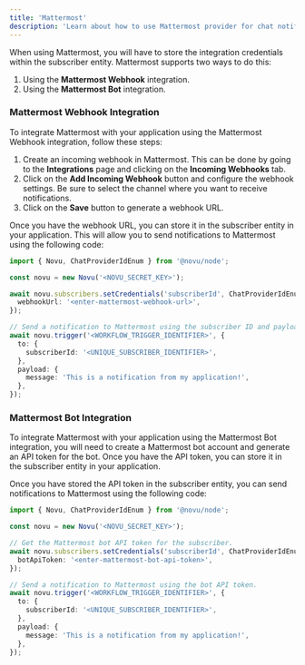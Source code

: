 ```yaml
---
title: 'Mattermost'
description: 'Learn about how to use Mattermost provider for chat notifications'
---
```


When using Mattermost, you will have to store the integration credentials within the subscriber entity. Mattermost supports two ways to do this:

1. Using the **Mattermost Webhook** integration.
2. Using the **Mattermost Bot** integration.

### Mattermost Webhook Integration

To integrate Mattermost with your application using the Mattermost Webhook integration, follow these steps:

1. Create an incoming webhook in Mattermost. This can be done by going to the **Integrations** page and clicking on the **Incoming Webhooks** tab.
2. Click on the **Add Incoming Webhook** button and configure the webhook settings. Be sure to select the channel where you want to receive notifications.
3. Click on the **Save** button to generate a webhook URL.

Once you have the webhook URL, you can store it in the subscriber entity in your application. This will allow you to send notifications to Mattermost using the following code:

```typescript
import { Novu, ChatProviderIdEnum } from '@novu/node';

const novu = new Novu('<NOVU_SECRET_KEY>');

await novu.subscribers.setCredentials('subscriberId', ChatProviderIdEnum.Mattermost, {
  webhookUrl: '<enter-mattermost-webhook-url>',
});

// Send a notification to Mattermost using the subscriber ID and payload.
await novu.trigger('<WORKFLOW_TRIGGER_IDENTIFIER>', {
  to: {
    subscriberId: '<UNIQUE_SUBSCRIBER_IDENTIFIER>',
  },
  payload: {
    message: 'This is a notification from my application!',
  },
});
```

### Mattermost Bot Integration

To integrate Mattermost with your application using the Mattermost Bot integration, you will need to create a Mattermost bot account and generate an API token for the bot. Once you have the API token, you can store it in the subscriber entity in your application.

Once you have stored the API token in the subscriber entity, you can send notifications to Mattermost using the following code:

```typescript
import { Novu, ChatProviderIdEnum } from '@novu/node';

const novu = new Novu('<NOVU_SECRET_KEY>');

// Get the Mattermost bot API token for the subscriber.
await novu.subscribers.setCredentials('subscriberId', ChatProviderIdEnum.Mattermost, {
  botApiToken: '<enter-mattermost-bot-api-token>',
});

// Send a notification to Mattermost using the bot API token.
await novu.trigger('<WORKFLOW_TRIGGER_IDENTIFIER>', {
  to: {
    subscriberId: '<UNIQUE_SUBSCRIBER_IDENTIFIER>',
  },
  payload: {
    message: 'This is a notification from my application!',
  },
});
```
